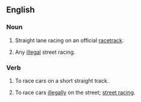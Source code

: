==English==
{{wikipedia}}

===Noun===
{{en-noun|-|sg=[[drag]] [[racing]]}}

# Straight lane racing on an official [[racetrack]].
# {{colloquial}} Any [[illegal]] street racing.

===Verb===
{{infl|en|present participle|head=[[drag]] [[racing]]|present participle of|drag race}}

# To race cars on a short straight track.
# {{colloquial}} To race cars [[illegal]]ly on the street; [[street racing]].